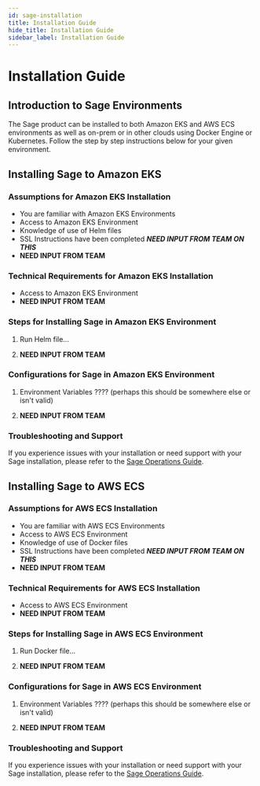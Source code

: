 ```yaml
---
id: sage-installation
title: Installation Guide
hide_title: Installation Guide
sidebar_label: Installation Guide
---
```


# Installation Guide

## Introduction to Sage Environments

The Sage product can be installed to both Amazon EKS and AWS ECS environments as well as on-prem or in other clouds using Docker Engine or Kubernetes.  Follow the step by step instructions below for your given environment.

## Installing Sage to Amazon EKS

### Assumptions for Amazon EKS Installation

- You are familiar with Amazon EKS Environments
- Access to Amazon EKS Environment
- Knowledge of use of Helm files
- SSL Instructions have been completed ***NEED INPUT FROM TEAM ON THIS***
- **NEED INPUT FROM TEAM**

### Technical Requirements for Amazon EKS Installation

- Access to Amazon EKS Environment
- **NEED INPUT FROM TEAM**

### Steps for Installing Sage in Amazon EKS Environment

1. Run Helm file...

2. **NEED INPUT FROM TEAM**

### Configurations for Sage in Amazon EKS Environment

1. Environment Variables ???? (perhaps this should be somewhere else or isn't valid)

2. **NEED INPUT FROM TEAM**

### Troubleshooting and Support

If you experience issues with your installation or need support with your Sage installation, please refer to the [Sage Operations Guide](sage-operations-guide.mdx).

## Installing Sage to AWS ECS

### Assumptions for AWS ECS Installation

- You are familiar with AWS ECS Environments
- Access to AWS ECS Environment
- Knowledge of use of Docker files
- SSL Instructions have been completed ***NEED INPUT FROM TEAM ON THIS***
- **NEED INPUT FROM TEAM**

### Technical Requirements for AWS ECS Installation

- Access to AWS ECS Environment
- **NEED INPUT FROM TEAM**

### Steps for Installing Sage in AWS ECS Environment

1. Run Docker file...

2. **NEED INPUT FROM TEAM**

### Configurations for Sage in AWS ECS Environment

1. Environment Variables ???? (perhaps this should be somewhere else or isn't valid)

2. **NEED INPUT FROM TEAM**

### Troubleshooting and Support

If you experience issues with your installation or need support with your Sage installation, please refer to the [Sage Operations Guide](sage-operations-guide.mdx).



